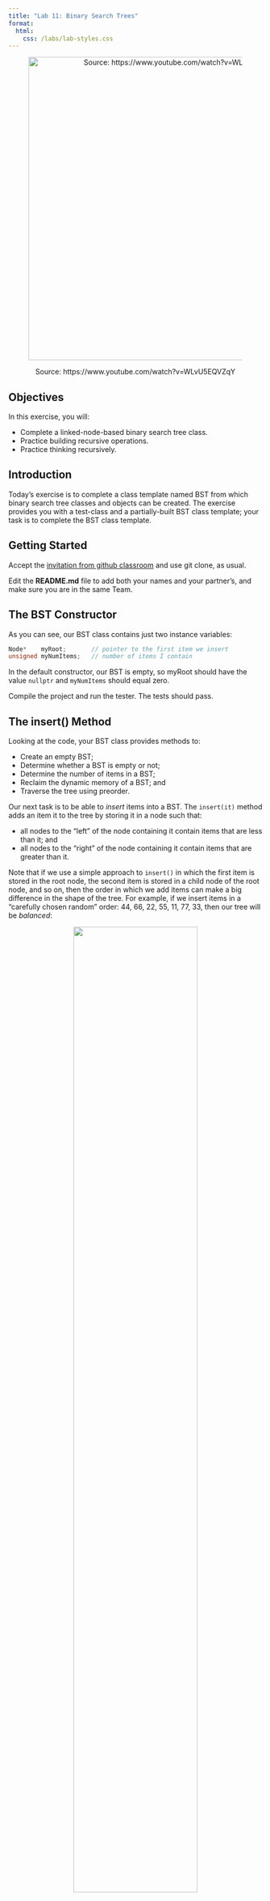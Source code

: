 ```yaml
---
title: "Lab 11: Binary Search Trees"
format: 
  html:
    css: /labs/lab-styles.css
---
```


<center>

<figure>

<img src="/images/labs/lab11/lab11-header.jpg" alt="Source: https://www.youtube.com/watch?v=WLvU5EQVZqY" width="600"/>

<figcaption>Source: https://www.youtube.com/watch?v=WLvU5EQVZqY</figcaption>

</figure>

</center>

## Objectives

In this exercise, you will:

-   Complete a linked-node-based binary search tree class.
-   Practice building recursive operations.
-   Practice thinking recursively.

## Introduction

Today's exercise is to complete a class template named BST from which binary search tree classes and objects can be created. The exercise provides you with a test-class and a partially-built BST class template; your task is to complete the BST class template.

## Getting Started

Accept the [invitation from github classroom](https://classroom.github.com/a/sgi0Fp_V){target="_blank"} and use git clone, as usual.

Edit the **README.md** file to add both your names and your partner's, and make sure you are in the same Team.

## The BST Constructor

As you can see, our BST class contains just two instance variables:

``` cpp
Node*    myRoot;       // pointer to the first item we insert
unsigned myNumItems;   // number of items I contain
```

In the default constructor, our BST is empty, so myRoot should have the value `nullptr` and `myNumItems` should equal zero.

Compile the project and run the tester. The tests should pass.

## The insert() Method

Looking at the code, your BST class provides methods to:

-   Create an empty BST;
-   Determine whether a BST is empty or not;
-   Determine the number of items in a BST;
-   Reclaim the dynamic memory of a BST; and
-   Traverse the tree using preorder.

Our next task is to be able to *insert* items into a BST. The `insert(it)` method adds an item it to the tree by storing it in a node such that:

-   all nodes to the "left" of the node containing it contain items that are less than it; and
-   all nodes to the "right" of the node containing it contain items that are greater than it.

Note that if we use a simple approach to `insert()` in which the first item is stored in the root node, the second item is stored in a child node of the root node, and so on, then the order in which we add items can make a big difference in the shape of the tree. For example, if we insert items in a "carefully chosen random" order: 44, 66, 22, 55, 11, 77, 33, then our tree will be *balanced*:

<center>
![](/images/labs/lab11/lab11-tree01.png){width="70%"}
</center>

A tree's shape can be characterized in different ways. One way is by comparing its height, diameter, and maximum width:

-   A tree's *height* is the number of nodes on the longest path from the root node to any of the leaf nodes.
-   A tree's *diameter* is the number of nodes on the longest path between any two leaves in the tree. This path often includes the root node, but not necessarily.
-   A tree's *maximum width* is the largest number of nodes on any given level of the tree.

The preceding tree's height is 3, its diameter is 5, and its maximum width is 4. If a binary search tree is *balanced*, then its height should be about $log_2(n)$, where $n$ is the number of items in the tree.

By contrast, if we insert items in *ascending* order: 11, 22, 33, 44, 55, 66, 77, then our tree will be imbalanced one way:

<center>
![](/images/labs/lab11/lab11-tree02.png){width="70%"}
</center>

This tree's height is 7, its diameter is 7, and its maximum width is 1.

Likewise, if we insert the items in descending order : 77, 66, 55, 44, 33, 22, 11, then our tree will be imbalanced the other way:

<center>
![](/images/labs/lab11/lab11-tree03.png){width="70%"}
</center>

As before, this tree's height is 7, its diameter is 7, and its maximum width is 1.

In **tests.cpp**, uncomment the `TEST_CASE` for "insert()". Save/compile, and verify that you get a compilation error indicating that `insert()` is undeclared.

Add a prototype of `insert()` to our BST class; then recompile and verify that only a linking error remains.

In **BST.h**, below the class declaration, create a stub for `BST::insert()` (a "stub" is code that does nothing -- it just returns). Recompile, and when all errors have been eliminated, run the test. Then define `BST::insert()` so that it passes the test. Here is a [hint](/labs/lab11-hint.qmd), in case you get stuck, but do your best to build this method without looking at the hint. Run the project, and verify that everything works correctly at the outset.

## The contains() Method

In **tests.cpp**, uncomment the `TEST_CASE` for `contains()`. Take a few minutes to look over the tests it contains, specifically how `contains()` is used. As can be seen, the `contains(it)` method returns *true* if it is in its BST; otherwise it returns false. Save/compile your project. You should see an error indicating that there is no method matching the calls in our test-method.

Modify **BST.h** as necessary to fix any compilation/linking errors, using an approach similar to the approach used in `insert()`. Recompile and run the tests. If you get stuck, here is a [hint](/labs/lab11-hint2.qmd), but don't use it unless you have to.

Continue when your method passes the test.

## Three Traversal Methods

To **traverse** a data structure is to pass through each of its items, processing each item in turn. For example, outputting the values in an array, vector, or list usually involves traversing the structure and outputting each item in turn.

When it comes to binary search trees, there are a variety of ways to traverse a BST:

-   A **preorder traversal** "processes" the item in a node before the items in the left and right subtrees are (recursively) processed.
-   A **postorder traversal** "processes" the item in a node after the items in the left and right subtrees are (recursively) processed.
-   An **inorder traversal** "processes" the item in a node after the items in the left subtree have been processed, but before the items in the right subtree have been (recursively) processed.

To illustrate, the BST class template contains a `traversePreorder()` method, defined as follows:

``` cpp
void BST::traversePreorder(ostream &out) const {
    if (!isEmpty()) {
    myRoot->traversePreorder(ostream &out);
    }
  }
```

If the BST is not empty, this method "passes the buck" by sending the `traversePreorder()` message to the node whose address is in `myRoot`. The Node struct defines that (recursive) method as follows:

``` cpp
void BST::Node::traversePreorder(ostream &out) const {
    // 1. process myItem first (preorder)
    processItem(out);
    // 2. then recursively process the items in the left subtree
    if (myLeft != nullptr) {
        myLeft->traversePreorder(out);
    }
    // 3. then recursively process the items in the right subtree
    if (myRight != nullptr) {
        myRight->traversePreorder(out);
    }
  }
```

The `processItem()` method can be defined to do any kind of processing of a node's item. To illustrate, our Node struct defines `processItem()` to insert a space and then `myItem` into `cout`:

``` cpp
void BST::Node::processItem(ostream &out) {
    out << myItem << ' ';
  }
```

Note that all of these functions take an `ostream` as a parameter and pass it on in their method calls. The `processItem()` method writes its output to the `ostream`. By passing in an output stream this way, the caller can have `processItem` write to standard out (`cout`) or a file (`fout`) or even a string, which is what **test.cpp** does.

Uncomment the `TEST_CASE` for `traversal`, and take a moment to look over its tests. Your final task is to define `traversePostorder()` and `traverseInorder()` methods that will produce the output expected by the test-method. Use the provided `traversePreorder()` methods as a model; the other two sets of traversal methods are quite similar.

When your code passes all the tests, congratulations! You now have a basic binary search tree class!

## Submit

Don't forget to commit your changes.

Grading Rubric: 25 points total

-   5 pts: `insert()` correct
-   5 pts: `contains()` correct
-   4 pts x 3 = 12 pts: traversals are correct
-   3 pts: code is neat and clean (hospitable)

Ways students lost points in the past:

-   -1: `Node::contains` has to RETURN the value gotten from recursive calls of contains
-   -2: `insert()` should be recursive;
-   -1: `insert()` should throw an exception when item is already in tree
-   -2: very poor indentation
-   -2: `traversePostorder` and `traverseInorder` should call themselves, not traversePreorder
-   -2: `Node::traverseInOrder` needs to process item in the *middle* (and use `processItem` method) insert

<!-- [^1]: how to add footnotes. -->
